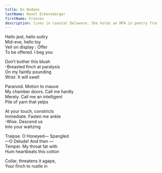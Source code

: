 ```yaml
---
title: En Dedans
lastName: Revel Eckensberger
firstName: Frances
description: lives in coastal Delaware. She holds an MFA in poetry from Cornell University. Her poems have appeared in <i>Tammy</i>, <i>Bennington Review</i>, and <i>The Iowa Review</i>, among others.
---
```


Hello jest, hello sultry\
Mid-eve, hello toy\
Veil on display : Offer\
To be offered. I beg you

Don’t bother this blush\
-Breasted finch at paralysis\
On my faintly pounding\
Wrist. It will swell

Paranoid. Motion to mauve\
My chamber doors. Call me hardly\
Merely. Call me an intelligent\
Pile of yarn that yelps

At your touch, constricts\
Immediate. Fasten me ankle\
-Wise. Descend us\
Into your waltzing

Traipse. O Honeyed— Spangled\
—O Delude! And then —\
Temper. My throat fat with\
Hum heartbeats this cotton

Collar, threatens it agape,\
Your finch to rustle in
